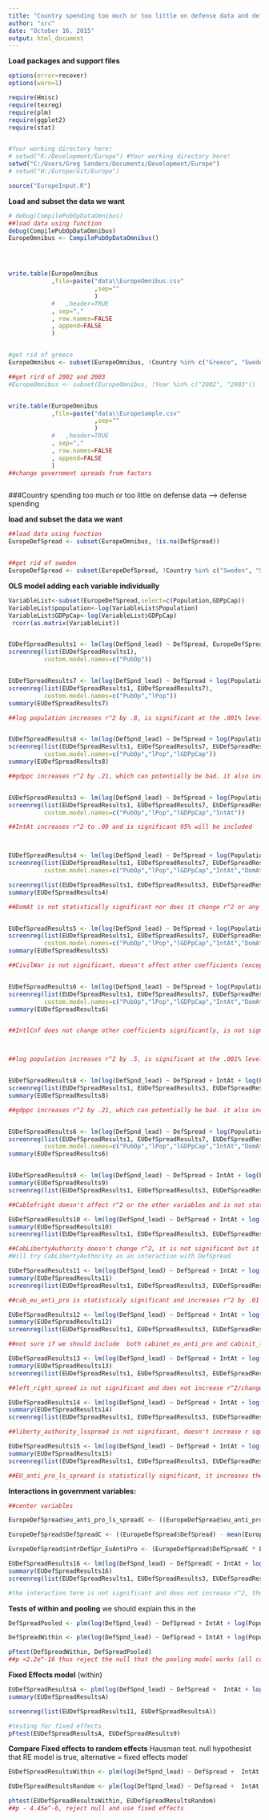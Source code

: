 ```yaml
---
title: "Country spending too much or too little on defense data and defense spending"
author: "src"
date: "October 16, 2015"
output: html_document
---
```


**Load packages and support files**
```r
options(error=recover)
options(warn=1)

require(Hmisc)
require(texreg)
require(plm)
require(ggplot2)
require(stat)


#Your working directory here!
# setwd("K:/Development/Europe") #Your working directory here!
setwd("C:/Users/Greg Sanders/Documents/Development/Europe")
# setwd("H:/Europe/Git/Europe")

source("EuropeInput.R")

```


**Load and subset the data we want**
```r


# debug(CompilePubOpDataOmnibus)
##load data using function
debug(CompilePubOpDataOmnibus)
EuropeOmnibus <- CompilePubOpDataOmnibus()




write.table(EuropeOmnibus
            ,file=paste("data\\EuropeOmnibus.csv"
                        ,sep=""
                        )
            #   ,header=TRUE
            , sep=","
            , row.names=FALSE
            , append=FALSE
            )


#get rid of greece
EuropeOmnibus <- subset(EuropeOmnibus, !Country %in% c("Greece", "Sweden","Russia","United States"))

##get rird of 2002 and 2003
#EuropeOmnibus <- subset(EuropeOmnibus, !Year %in% c("2002", "2003"))


write.table(EuropeOmnibus
            ,file=paste("data\\EuropeSample.csv"
                        ,sep=""
                        )
            #   ,header=TRUE
            , sep=","
            , row.names=FALSE
            , append=FALSE
            )
##change government spreads from factors



```


###Country spending too much or too little on defense data --> defense spending

**load and subset the data we want**
```r

##load data using function
EuropeDefSpread <- subset(EuropeOmnibus, !is.na(DefSpread))


##get rid of sweden
EuropeDefSpread <- subset(EuropeDefSpread, !Country %in% c("Sweden", "Serbia", "Bulgaria", "Romania"))


```


**OLS model adding each variable individually**
```r

VariableList<-subset(EuropeDefSpread,select=c(Population,GDPpCap))
VariableList$population<-log(VariableList$Population)
VariableList$GDPpCap<-log(VariableList$GDPpCap)
 rcorr(as.matrix(VariableList))


EUDefSpreadResults1 <- lm(log(DefSpnd_lead) ~ DefSpread, EuropeDefSpread) 
screenreg(list(EUDefSpreadResults1),
          custom.model.names=c("PubOp"))


EUDefSpreadResults7 <- lm(log(DefSpnd_lead) ~ DefSpread + log(Population), EuropeDefSpread)
screenreg(list(EUDefSpreadResults1, EUDefSpreadResults7),
          custom.model.names=c("PubOp","lPop"))
summary(EUDefSpreadResults7)

##log population increases r^2 by .8, is significant at the .001% level, keeps def spread -0.00. will be included in the model. 


EUDefSpreadResults8 <- lm(log(DefSpnd_lead) ~ DefSpread + log(Population) + log(GDPpCap), EuropeDefSpread)
screenreg(list(EUDefSpreadResults1, EUDefSpreadResults7, EUDefSpreadResults8),
          custom.model.names=c("PubOp","lPop","lGDPpCap"))
summary(EUDefSpreadResults8)

##gdppc increases r^2 by .21, which can potentially be bad. it also increases the significant of def spread to .05%, is itself significant at the .001 level. will be included. 


EUDefSpreadResults3 <- lm(log(DefSpnd_lead) ~ DefSpread + log(Population) + log(GDPpCap) + IntAt, EuropeDefSpread)
screenreg(list(EUDefSpreadResults1, EUDefSpreadResults7, EUDefSpreadResults8, EUDefSpreadResults3),
          custom.model.names=c("PubOp","lPop","lGDPpCap","IntAt"))

##IntAt increases r^2 to .09 and is significant 95% will be included



EUDefSpreadResults4 <- lm(log(DefSpnd_lead) ~ DefSpread + log(Population) + log(GDPpCap) + IntAt + DomAt, EuropeDefSpread)
screenreg(list(EUDefSpreadResults1, EUDefSpreadResults7, EUDefSpreadResults8, EUDefSpreadResults3, EUDefSpreadResults4),
          custom.model.names=c("PubOp","lPop","lGDPpCap","IntAt","DomAt"))

screenreg(list(EUDefSpreadResults1, EUDefSpreadResults3, EUDefSpreadResults4))
summary(EUDefSpreadResults4)

##DomAt is not statistically significant nor does it change r^2 or any other coefficient. will not be included


EUDefSpreadResults5 <- lm(log(DefSpnd_lead) ~ DefSpread + log(Population) + log(GDPpCap) + IntAt + DomAt + CivilWar, EuropeDefSpread)
screenreg(list(EUDefSpreadResults1, EUDefSpreadResults7, EUDefSpreadResults8, EUDefSpreadResults3, EUDefSpreadResults4,EUDefSpreadResults5),
          custom.model.names=c("PubOp","lPop","lGDPpCap","IntAt","DomAt","CivilWar"))
summary(EUDefSpreadResults5)

##CivilWar is not significant, doesn't affect other coefficients (except sign of defspread but that's zero so doesn't matter really) and increases r^2 by .01 - will not be included.


EUDefSpreadResults6 <- lm(log(DefSpnd_lead) ~ DefSpread + log(Population) + log(GDPpCap) + IntAt + DomAt + CivilWar + IntlCnf, EuropeDefSpread)
screenreg(list(EUDefSpreadResults1, EUDefSpreadResults7, EUDefSpreadResults8, EUDefSpreadResults3, EUDefSpreadResults4,EUDefSpreadResults5, EUDefSpreadResults6),
          custom.model.names=c("PubOp","lPop","lGDPpCap","IntAt","DomAt","CivilWar","IntlCnf"))
summary(EUDefSpreadResults6)


##IntlCnf does not change other coefficients significantly, is not significant and only increases r^2 by .01 - will not be included.



##log population increases r^2 by .5, is significant at the .001% level, keeps def spread -0.00. will be included in the model. 


EUDefSpreadResults8 <- lm(log(DefSpnd_lead) ~ DefSpread + IntAt + log(Population) + log(GDPpCap), EuropeDefSpread)
screenreg(list(EUDefSpreadResults1, EUDefSpreadResults3, EUDefSpreadResults7, EUDefSpreadResults8))
summary(EUDefSpreadResults8)

##gdppc increases r^2 by .21, which can potentially be bad. it also increases the significant of def spread to .05%, is itself significant at the .001 level. will be included. 


EUDefSpreadResults6 <- lm(log(DefSpnd_lead) ~ DefSpread + log(Population) + log(GDPpCap) + IntAt + DomAt + CivilWar + IntlCnf, EuropeDefSpread)
screenreg(list(EUDefSpreadResults1, EUDefSpreadResults7, EUDefSpreadResults8, EUDefSpreadResults3, EUDefSpreadResults4,EUDefSpreadResults5, EUDefSpreadResults6),
          custom.model.names=c("PubOp","lPop","lGDPpCap","IntAt","DomAt","CivilWar","IntlCnf"))
summary(EUDefSpreadResults6)


EUDefSpreadResults9 <- lm(log(DefSpnd_lead) ~ DefSpread + IntAt + log(Population) + log(GDPpCap) + Cab_left_right, EuropeDefSpread)
summary(EUDefSpreadResults9)
screenreg(list(EUDefSpreadResults1, EUDefSpreadResults3, EUDefSpreadResults7, EUDefSpreadResults8, EUDefSpreadResults9))

##Cablefright doesn't affect r^2 or the other variables and is not statistically significant thus will not be included

EUDefSpreadResults10 <- lm(log(DefSpnd_lead) ~ DefSpread + IntAt + log(Population) + log(GDPpCap) + Cab_liberty_authority, EuropeDefSpread)
summary(EUDefSpreadResults10)
screenreg(list(EUDefSpreadResults1, EUDefSpreadResults3, EUDefSpreadResults7, EUDefSpreadResults8, EUDefSpreadResults10))

##CabLibertyAuthority doesn't change r^2, it is not significant but it does increase DefSpread by .01 which is kind of interesting. before it was .0047
#Will try CabLibertyAuthority as an interaction with DefSpread

EUDefSpreadResults11 <- lm(log(DefSpnd_lead) ~ DefSpread + IntAt + log(Population) + log(GDPpCap) + Cab_eu_anti_pro, EuropeDefSpread)
summary(EUDefSpreadResults11)
screenreg(list(EUDefSpreadResults1, EUDefSpreadResults3, EUDefSpreadResults7, EUDefSpreadResults8, EUDefSpreadResults11))

##cab_eu_anti_pro is statisticaly significant and increases r^2 by .01

EUDefSpreadResults12 <- lm(log(DefSpnd_lead) ~ DefSpread + IntAt + log(Population) + log(GDPpCap) + Cab_liberty_authority + Cab_eu_anti_pro, EuropeDefSpread)
summary(EUDefSpreadResults12)
screenreg(list(EUDefSpreadResults1, EUDefSpreadResults3, EUDefSpreadResults7, EUDefSpreadResults8, EUDefSpreadResults11, EUDefSpreadResults12))

##not sure if we should include  both cabinet_eu_anti_pro and cabinit_liberty_authority.......since the coefficient on defspread with libertyauthority is actually only .0050, increased from .0047, I think that cabinet_liberty_authority doesn't really have an effect. 

EUDefSpreadResults13 <- lm(log(DefSpnd_lead) ~ DefSpread + IntAt + log(Population) + log(GDPpCap) + Cab_eu_anti_pro + left_right_ls_spread, EuropeDefSpread)
summary(EUDefSpreadResults13)
screenreg(list(EUDefSpreadResults1, EUDefSpreadResults3, EUDefSpreadResults7, EUDefSpreadResults8, EUDefSpreadResults11, EUDefSpreadResults13))

##left_right_spread is not significant and does not increase r^2/change other variables

EUDefSpreadResults14 <- lm(log(DefSpnd_lead) ~ DefSpread + IntAt + log(Population) + log(GDPpCap) + Cab_eu_anti_pro + liberty_authority_ls_spread, EuropeDefSpread)
summary(EUDefSpreadResults14)
screenreg(list(EUDefSpreadResults1, EUDefSpreadResults3, EUDefSpreadResults7, EUDefSpreadResults8, EUDefSpreadResults11, EUDefSpreadResults14))

##liberty_authority_lsspread is not significant, doesn't increase r squared and doens't affect the other veriables significantly

EUDefSpreadResults15 <- lm(log(DefSpnd_lead) ~ DefSpread + IntAt + log(Population) + log(GDPpCap) + Cab_eu_anti_pro + eu_anti_pro_ls_spread, EuropeDefSpread)
summary(EUDefSpreadResults15)
screenreg(list(EUDefSpreadResults1, EUDefSpreadResults3, EUDefSpreadResults7, EUDefSpreadResults8, EUDefSpreadResults11, EUDefSpreadResults15))

##EU_anti_pro_ls_spreard is statistically significant, it increases the significance and value of defspread and it increases r^2 by .01, will be included and the interaction between defspread and euantiprolsspread will be tested. 

```


**Interactions in government variables:**
``` r


##center variables

EuropeDefSpread$eu_anti_pro_ls_spreadC <- ((EuropeDefSpread$eu_anti_pro_ls_spread) - mean(EuropeDefSpread$eu_anti_pro_ls_spread))

EuropeDefSpread$DefSpreadC <- ((EuropeDefSpread$DefSpread) - mean(EuropeDefSpread$DefSpread))

EuropeDefSpread$intrDefSpr_EuAntiPro <- (EuropeDefSpread$DefSpreadC * EuropeDefSpread$eu_anti_pro_ls_spreadC)

EUDefSpreadResults16 <- lm(log(DefSpnd_lead) ~ DefSpreadC + IntAt + log(Population) + log(GDPpCap) + Cab_eu_anti_pro + eu_anti_pro_ls_spreadC + intrDefSpr_EuAntiPro, EuropeDefSpread)
summary(EUDefSpreadResults16)
screenreg(list(EUDefSpreadResults1, EUDefSpreadResults3, EUDefSpreadResults7, EUDefSpreadResults8, EUDefSpreadResults11, EUDefSpreadResults15, EUDefSpreadResults16))

#the interaction term is not significant and does not increase r^2, thus it will not be included in the model. 

```


**Tests of within and pooling** we should explain this in the 

``` r

DefSpreadPooled <- plm(log(DefSpnd_lead) ~ DefSpread + IntAt + log(Population) + log(GDPpCap) + Cab_eu_anti_pro, data = EuropeDefSpread, model = "pooling")

DefSpreadWithin <- plm(log(DefSpnd_lead) ~ DefSpread + IntAt + log(Population) + log(GDPpCap) + Cab_eu_anti_pro, data =  EuropeDefSpread, model = "within")

pFtest(DefSpreadWithin, DefSpreadPooled)
##p <2.2e^-16 thus reject the null that the pooling model works (all coefficients for each country should be the same ever year)

```


**Fixed Effects model** (within)
```r

EUDefSpreadResultsA <- plm(log(DefSpnd_lead) ~ DefSpread +  IntAt + log(Population) + log(GDPpCap) + Cab_eu_anti_pro, data = EuropeDefSpread, index=c("Country", "Year"), model="within") 
summary(EUDefSpreadResultsA)

screenreg(list(EUDefSpreadResults11, EUDefSpreadResultsA))

#testing for fixed effects
pFtest(EUDefSpreadResultsA, EUDefSpreadResults9)

```

**Compare Fixed effects to random effects** Hausman test. null hypothesist that RE model is true, alternative = fixed effects model
``` r

EUDefSpreadResultsWithin <- plm(log(DefSpnd_lead) ~ DefSpread +  IntAt + log(Population) + log(GDPpCap) + Cab_eu_anti_pro, data = EuropeDefSpread, index=c("Country", "Year"), model="within") 

EUDefSpreadResultsRandom <- plm(log(DefSpnd_lead) ~ DefSpread +  IntAt + log(Population) + log(GDPpCap) +Cab_eu_anti_pro, data = EuropeDefSpread, index=c("Country", "Year"), model="random")

phtest(EUDefSpreadResultsWithin, EUDefSpreadResultsRandom)
##p - 4.45e^-6, reject null and use fixed effects

```

